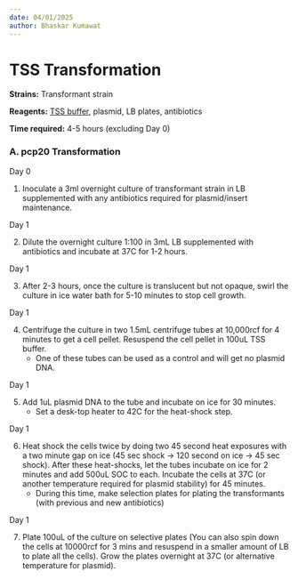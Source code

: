 ```yaml
---
date: 04/01/2025
author: Bhaskar Kumawat
---
```


# TSS Transformation {.unnumbered}

**Strains:** Transformant strain

**Reagents:** [TSS buffer](../recipes/tssbuffer.qmd), plasmid, LB plates, antibiotics

**Time required:**  4-5 hours (excluding Day 0)


### A. pcp20 Transformation

[Day 0]{.aside}

1. Inoculate a 3ml overnight culture of transformant strain in LB supplemented with any antibiotics required for plasmid/insert maintenance.

[Day 1]{.aside}

2. Dilute the overnight culture 1:100 in 3mL LB supplemented with antibiotics and incubate at 37C for 1-2 hours.

[Day 1]{.aside}

3. After 2-3 hours, once the culture is translucent but not opaque, swirl the culture in ice water bath for 5-10 minutes to stop cell growth.

[Day 1]{.aside}

4. Centrifuge the culture in two 1.5mL centrifuge tubes at 10,000rcf for 4 minutes to get a cell pellet. Resuspend the cell pellet in 100uL TSS buffer. 
    - One of these tubes can be used as a control and will get no plasmid DNA.

[Day 1]{.aside}

5. Add 1uL plasmid DNA to the tube and incubate on ice for 30 minutes.
    - Set a desk-top heater to 42C for the heat-shock step.

[Day 1]{.aside}

6. Heat shock the cells twice by doing two 45 second heat exposures with a two minute gap on ice (45 sec shock $\rightarrow$ 120 second on ice $\rightarrow$ 45 sec shock). After these heat-shocks, let the tubes incubate on ice for 2 minutes and add 500uL SOC to each. Incubate the cells at 37C (or another temperature required for plasmid stability) for 45 minutes.
    - During this time, make selection plates for plating the transformants (with previous and new antibiotics)

[Day 1]{.aside}

7. Plate 100uL of the culture on selective plates (You can also spin down the cells at 10000rcf for 3 mins and resuspend in a smaller amount of LB to plate all the cells). Grow the plates overnight at 37C (or alternative temperature for plasmid).